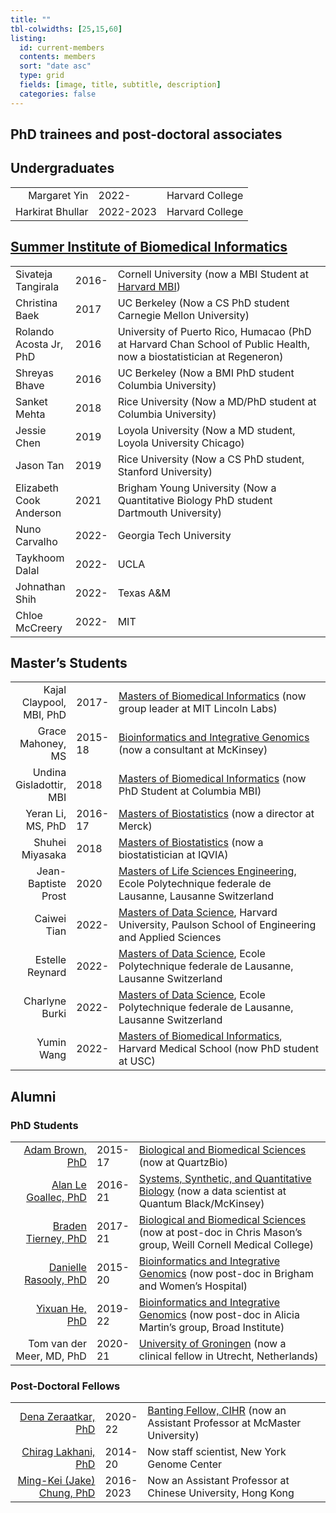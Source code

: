 ```yaml
---
title: ""
tbl-colwidths: [25,15,60]
listing:
  id: current-members
  contents: members
  sort: "date asc"
  type: grid
  fields: [image, title, subtitle, description]
  categories: false
---
```


## PhD trainees and post-doctoral associates

::: {#current-members}
:::

## Undergraduates

|                  |           |                 |
|-----------------:|-----------|-----------------|
|     Margaret Yin | 2022-     | Harvard College |
| Harkirat Bhullar | 2022-2023 | Harvard College |

## [Summer Institute of Biomedical Informatics](https://dbmi.hms.harvard.edu/education/summer-institute-biomedical-informatics)

|                         |       |                                                                                                                               |
|-------------------------|-------|-------------------------------------------------------------------------------------------------------------------------------|
| Sivateja Tangirala      | 2016- | Cornell University (now a MBI Student at [Harvard MBI](https://dbmi.hms.harvard.edu/education/master-biomedical-informatics)) |
| Christina Baek          | 2017  | UC Berkeley (Now a CS PhD student Carnegie Mellon University)                                                                 |
| Rolando Acosta Jr, PhD  | 2016  | University of Puerto Rico, Humacao (PhD at Harvard Chan School of Public Health, now a biostatistician at Regeneron)          |
| Shreyas Bhave           | 2016  | UC Berkeley (Now a BMI PhD student Columbia University)                                                                       |
| Sanket Mehta            | 2018  | Rice University (Now a MD/PhD student at Columbia University)                                                                 |
| Jessie Chen             | 2019  | Loyola University (Now a MD student, Loyola University Chicago)                                                               |
| Jason Tan               | 2019  | Rice University (Now a CS PhD student, Stanford University)                                                                   |
| Elizabeth Cook Anderson | 2021  | Brigham Young University (Now a Quantitative Biology PhD student Dartmouth University)                                        |
| Nuno Carvalho           | 2022- | Georgia Tech University                                                                                                       |
| Taykhoom Dalal          | 2022- | UCLA                                                                                                                          |
| Johnathan Shih          | 2022- | Texas A&M                                                                                                                     |
| Chloe McCreery          | 2022- | MIT                                                                                                                           |

## Master's Students

|                          |         |                                                                                                                                                                                        |
|-------------------------:|---------|----------------------------------------------------------------------------------------------------------------------------------------------------------------------------------------|
| Kajal Claypool, MBI, PhD | 2017-   | [Masters of Biomedical Informatics](https://dbmi.hms.harvard.edu/education/master-biomedical-informatics) (now group leader at MIT Lincoln Labs)                                       |
|        Grace Mahoney, MS | 2015-18 | [Bioinformatics and Integrative Genomics](https://gsas.harvard.edu/programs-of-study/all/bioinformatics-and-integrative-genomics) (now a consultant at McKinsey)                       |
|  Undina Gisladottir, MBI | 2018    | [Masters of Biomedical Informatics](https://dbmi.hms.harvard.edu/education/master-biomedical-informatics) (now PhD Student at Columbia MBI)                                            |
|        Yeran Li, MS, PhD | 2016-17 | [Masters of Biostatistics](https://www.hsph.harvard.edu/biostatistics/masters-programs/) (now a director at Merck)                                                                     |
|          Shuhei Miyasaka | 2018    | [Masters of Biostatistics](https://www.hsph.harvard.edu/biostatistics/masters-programs/) (now a biostatistician at IQVIA)                                                              |
|      Jean-Baptiste Prost | 2020    | [Masters of Life Sciences Engineering](https://www.epfl.ch/education/master/programs/life-sciences-engineering/), Ecole Polytechnique federale de Lausanne, Lausanne Switzerland       |
|              Caiwei Tian | 2022-   | [Masters of Data Science](https://seas.harvard.edu/applied-computation/graduate-programs/masters-data-science), Harvard University, Paulson School of Engineering and Applied Sciences |
|          Estelle Reynard | 2022-   | [Masters of Data Science](https://www.epfl.ch/education/master/programs/data-science/), Ecole Polytechnique federale de Lausanne, Lausanne Switzerland                                 |
|           Charlyne Burki | 2022-   | [Masters of Data Science](https://www.epfl.ch/education/master/programs/data-science/), Ecole Polytechnique federale de Lausanne, Lausanne Switzerland                                 |
|               Yumin Wang | 2022-   | [Masters of Biomedical Informatics](https://dbmi.hms.harvard.edu/education/master-biomedical-informatics), Harvard Medical School (now PhD student at USC)                             |

## Alumni

### PhD Students

|                                                                                |         |                                                                                                                                                                                                 |
|-------------------------------------------------------------------------------:|---------|-------------------------------------------------------------------------------------------------------------------------------------------------------------------------------------------------|
|                 [Adam Brown, PhD](https://www.linkedin.com/in/adam-sam-brown/) | 2015-17 | [Biological and Biomedical Sciences](https://gsas.harvard.edu/programs-of-study/all/biological-and-biomedical-sciences) (now at QuartzBio)                                                      |
| [Alan Le Goallec, PhD](https://www.linkedin.com/in/alan-le-goallec-758a02126/) | 2016-21 | [Systems, Synthetic, and Quantitative Biology](Systems,%20Synthetic,%20and%20Quantitative%20Biology) (now a data scientist at Quantum Black/McKinsey)                                           |
|                           [Braden Tierney, PhD](https://www.bradentierney.com) | 2017-21 | [Biological and Biomedical Sciences](https://gsas.harvard.edu/programs-of-study/all/biological-and-biomedical-sciences) (now at post-doc in Chris Mason's group, Weill Cornell Medical College) |
|         [Danielle Rasooly, PhD](https://www.linkedin.com/in/danielle-rasooly/) | 2015-20 | [Bioinformatics and Integrative Genomics](https://gsas.harvard.edu/programs-of-study/all/bioinformatics-and-integrative-genomics) (now post-doc in Brigham and Women's Hospital)                |
|           [Yixuan He, PhD](https://www.atgu.mgh.harvard.edu/people/yixuan-he/) | 2019-22 | [Bioinformatics and Integrative Genomics](https://gsas.harvard.edu/programs-of-study/all/bioinformatics-and-integrative-genomics) (now post-doc in Alicia Martin's group, Broad Institute)      |
|                                                      Tom van der Meer, MD, PhD | 2020-21 | [University of Groningen](https://www.researchgate.net/profile/Tom-Van-Der-Meer) (now a clinical fellow in Utrecht, Netherlands)                                                                |

### Post-Doctoral Fellows

|                                                                    |           |                                                                                                                                             |
|-------------------------------------------------------------------:|-----------|---------------------------------------------------------------------------------------------------------------------------------------------|
|                    [Dena Zeraatkar, PhD](https://www.denazera.com) | 2020-22   | [Banting Fellow, CIHR](https://banting.fellowships-bourses.gc.ca/en/2019-2020-eng.html) (now an Assistant Professor at McMaster University) |
|                  [Chirag Lakhani, PhD](https://cmlakhan.github.io) | 2014-20   | Now staff scientist, New York Genome Center                                                                                                 |
| [Ming-Kei (Jake) Chung, PhD](https://www.linkedin.com/in/jakemkc/) | 2016-2023 | Now an Assistant Professor at Chinese University, Hong Kong                                                                                 |

### 
